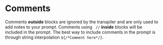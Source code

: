 
# Comments

Comments **outside** blocks are ignored by the transpiler and are only used to add notes to your prompt. Comments using ` //` **inside** blocks will be included in the prompt. The best way to include comments in the prompt is through string interpolation `${/*Comment here*/}`.
